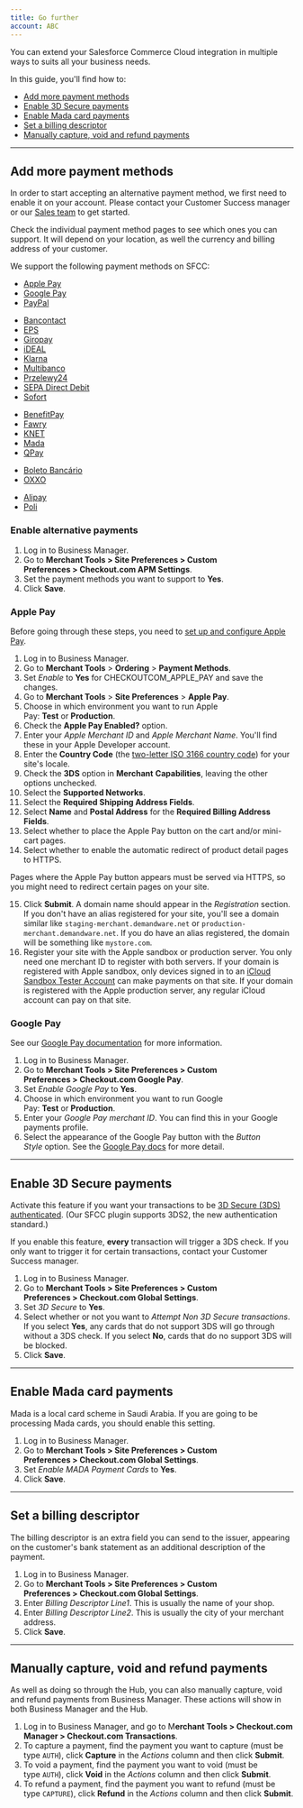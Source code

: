 ```yaml
---
title: Go further
account: ABC
---
```


You can extend your Salesforce Commerce Cloud integration in multiple ways to suits all your business needs.

In this guide, you'll find how to:

- [Add more payment methods](#Add_more_payment_methods)
- [Enable 3D Secure payments](#Enable_3D_Secure_payments)
- [Enable Mada card payments](#Enable_Mada_card_payments)
- [Set a billing descriptor](#Set_a_billing_descriptor)
- [Manually capture, void and refund payments](#Manually_capture,_void_and_refund_payments)

---

## Add more payment methods

<TipBox variant="note" title="Before you start">

In order to start accepting an alternative payment method, we first need to enable it on your account. Please contact your Customer Success manager or our [Sales team](https://checkout.com/contact-sales) to get started.

</TipBox>
<TipBox variant="info">

Check the individual payment method pages to see which ones you can support. It will depend on your location, as well the currency and billing address of your customer.

</TipBox>

We support the following payment methods on SFCC:

<Accordion title="International">

- [Apple Pay](/payments/payment-methods/wallets/apple-pay)
- [Google Pay](/payments/payment-methods/wallets/google-pay)
- [PayPal](/payments/payment-methods/wallets/pay-pal)

</Accordion>
<Accordion title="Europe">

- [Bancontact](/payments/payment-methods/cards/bancontact)
- [EPS](/payments/payment-methods/bank-transfers/eps)
- [Giropay](/payments/payment-methods/bank-transfers/giropay)
- [iDEAL](/payments/payment-methods/bank-transfers/i-deal)
- [Klarna](/payments/payment-methods/invoice-and-pay-later/klarna)
- [Multibanco](/payments/payment-methods/cash-and-atm-payment/multibanco)
- [Przelewy24](/payments/payment-methods/bank-transfers/przelewy-24)
- [SEPA Direct Debit](/payments/payment-methods/direct-debit/sepa-direct-debit)
- [Sofort](/payments/payment-methods/bank-transfers/sofort)

</Accordion>
<Accordion title="Middle East and North Africa">

- [BenefitPay](/payments/payment-methods/wallets/benefit-pay)
- [Fawry](/payments/payment-methods/cash-and-atm-payment/fawry)
- [KNET](/payments/payment-methods/cards/knet)
- [Mada](/payments/payment-methods/cards/mada)
- [QPay](/payments/payment-methods/cards/q-pay)

</Accordion>
<Accordion title="Latin America">

- [Boleto Bancário](/payments/payment-methods/cash-and-atm-payment/boleto-bancario)
- [OXXO](/payments/payment-methods/cash-and-atm-payment/oxxo)

</Accordion>
<Accordion title="Asia-Pacific">

- [Alipay](/payments/payment-methods/wallets/alipay)
- [Poli](/payments/payment-methods/bank-transfers/poli)

</Accordion>

### Enable alternative payments

1.  Log in to Business Manager.
2.  Go to **Merchant Tools > Site Preferences > Custom Preferences > Checkout.com APM Settings**.
3.  Set the payment methods you want to support to **Yes**.
4.  Click **Save**.

### Apple Pay

<TipBox variant="info">

Before going through these steps, you need to [set up and configure Apple Pay](/payments/payment-methods/wallets/apple-pay/set-up-apple-pay).

</TipBox>

1. Log in to Business Manager.
2. Go to **Merchant Tools** > **Ordering** \> **Payment Methods**.
3. Set *Enable* to **Yes** for CHECKOUTCOM_APPLE_PAY and save the changes.
4. Go to **Merchant Tools** > **Site Preferences** > **Apple Pay**.
5. Choose in which environment you want to run Apple Pay: **Test** or **Production**.
6. Check the **Apple Pay Enabled?** option.
7. Enter your *Apple Merchant ID* and *Apple Merchant Name*. You'll find these in your Apple Developer account.
8. Enter the **Country Code** (the [two-letter ISO 3166 country code](/resources/codes/country-codes)) for your site's locale.
9. Check the **3DS** option in **Merchant** **Capabilities**, leaving the other options unchecked.
10. Select the **Supported Networks**.
11. Select the **Required Shipping Address Fields**.
12. Select **Name** and **Postal Address** for the **Required Billing Address Fields**.
13. Select whether to place the Apple Pay button on the cart and/or mini-cart pages.
14. Select whether to enable the automatic redirect of product detail pages to HTTPS.

<TipBox variant="info">

Pages where the Apple Pay button appears must be served via HTTPS, so you might need to redirect certain pages on your site.

</TipBox>

15. Click **Submit**. A domain name should appear in the *Registration* section. If you don't have an alias registered for your site, you'll see a domain similar like `staging-merchant.demandware.net` or `production-merchant.demandware.net`. If you do have an alias registered, the domain will be something like `mystore.com`.
16. Register your site with the Apple sandbox or production server. You only need one merchant ID to register with both servers. If your domain is registered with Apple sandbox, only devices signed in to an [iCloud Sandbox Tester Account](https://developer.apple.com/support/app-store-connect/) can make payments on that site. If your domain is registered with the Apple production server, any regular iCloud account can pay on that site.

### Google Pay

<TipBox variant="info"> 

See our [Google Pay documentation](/payments/payment-methods/wallets/google-pay) for more information.

</TipBox>

1.  Log in to Business Manager.
2.  Go to **Merchant Tools > Site Preferences > Custom Preferences > Checkout.com Google Pay**.
3.  Set *Enable Google Pay* to **Yes**.
4.  Choose in which environment you want to run Google Pay: **Test** or **Production**.
5.  Enter your *Google Pay merchant ID*. You can find this in your Google payments profile.
6.  Select the appearance of the Google Pay button with the *Button Style* option. See the [Google Pay docs](https://developers.google.com/pay/api/web/guides/brand-guidelines) for more detail.

---

## Enable 3D Secure payments

Activate this feature if you want your transactions to be [3D Secure (3DS) authenticated](/risk-management/3d-secure). (Our SFCC plugin supports 3DS2, the new authentication standard.)

<TipBox variant="note">

If you enable this feature, **every** transaction will trigger a 3DS check. If you only want to trigger it for certain transactions, contact your Customer Success manager.

</TipBox>

1.  Log in to Business Manager.
2.  Go to **Merchant Tools > Site Preferences > Custom Preferences > Checkout.com Global Settings**.
3.  Set *3D Secure* to **Yes**.
4.  Select whether or not you want to *Attempt Non 3D Secure transactions*. If you select **Yes**, any cards that do not support 3DS will go through without a 3DS check. If you select **No**, cards that do no support 3DS will be blocked.
5.  Click **Save**.

---

## Enable Mada card payments

Mada is a local card scheme in Saudi Arabia. If you are going to be processing Mada cards, you should enable this setting.

1.  Log in to Business Manager.
2.  Go to **Merchant Tools > Site Preferences > Custom Preferences > Checkout.com Global Settings**.
3.  Set *Enable MADA Payment Cards* to **Yes**.
4.  Click **Save**.

---

## Set a billing descriptor

The billing descriptor is an extra field you can send to the issuer, appearing on the customer's bank statement as an additional description of the payment.

1.  Log in to Business Manager.
2.  Go to **Merchant Tools > Site Preferences > Custom Preferences > Checkout.com Global Settings**.
3.  Enter *Billing Descriptor Line1*. This is usually the name of your shop.
4.  Enter *Billing Descriptor Line2*. This is usually the city of your merchant address.
5.  Click **Save**.

---

## Manually capture, void and refund payments

As well as doing so through the Hub, you can also manually capture, void and refund payments from Business Manager. These actions will show in both Business Manager and the Hub.

1.  Log in to Business Manager, and go to M**erchant Tools > Checkout.com Manager > Checkout.com Transactions**.
2.  To capture a payment, find the payment you want to capture (must be type `AUTH`), click **Capture** in the *Actions* column and then click **Submit**.
3.  To void a payment, find the payment you want to void (must be type `AUTH`), click **Void** in the *Actions* column and then click **Submit**.
4.  To refund a payment, find the payment you want to refund (must be type `CAPTURE`), click **Refund** in the *Actions* column and then click **Submit**.
